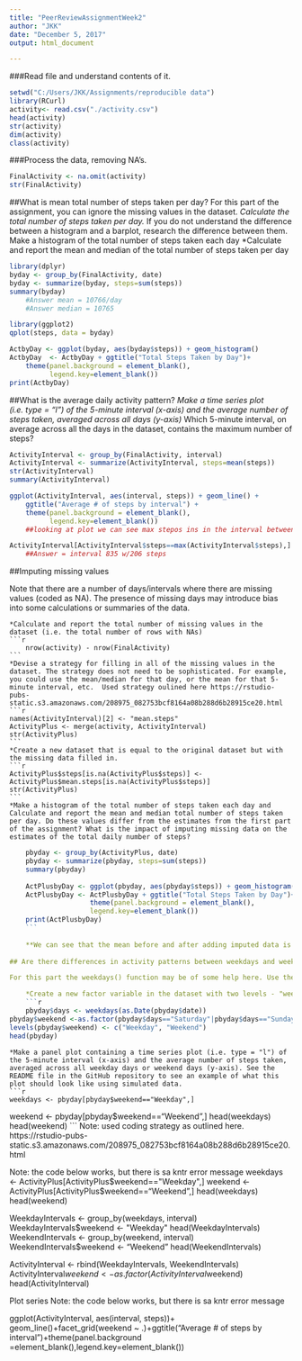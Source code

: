 ---
title: "PeerReviewAssignmentWeek2"
author: "JKK"
date: "December 5, 2017"
output: html_document

---

###Read file and understand contents of it.
```{r}
setwd("C:/Users/JKK/Assignments/reproducible data")
library(RCurl)
activity<- read.csv("./activity.csv")
head(activity)
str(activity)
dim(activity)
class(activity)
```

###Process the data, removing NA's.
```{r}
FinalActivity <- na.omit(activity)
str(FinalActivity)
```

##What is mean total number of steps taken per day?
For this part of the assignment, you can ignore the missing values in the dataset.
    *Calculate the total number of steps taken per day.
    *If you do not understand the difference between a histogram and a barplot, 
     research the difference between them. Make a histogram of the total number of steps taken each day
     *Calculate and report the mean and median of the total number of steps taken per day
```{r}
library(dplyr)
byday <- group_by(FinalActivity, date)
byday <- summarize(byday, steps=sum(steps))
summary(byday)
    #Answer mean = 10766/day
    #Answer median = 10765

library(ggplot2)
qplot(steps, data = byday)

ActbyDay <- ggplot(byday, aes(byday$steps)) + geom_histogram()
ActbyDay  <- ActbyDay + ggtitle("Total Steps Taken by Day")+
    theme(panel.background = element_blank(),
          legend.key=element_blank())
print(ActbyDay)
```
##What is the average daily activity pattern?
    *Make a time series plot (i.e. type = "l") of the 5-minute interval (x-axis) 
     and the average number of steps taken, averaged across all days (y-axis)
     *Which 5-minute interval, on average across all the days in the dataset, 
      contains the maximum number of steps?
```{r}
ActivityInterval <- group_by(FinalActivity, interval)
ActivityInterval <- summarize(ActivityInterval, steps=mean(steps))
str(ActivityInterval)
summary(ActivityInterval)

ggplot(ActivityInterval, aes(interval, steps)) + geom_line() +
    ggtitle("Average # of steps by interval") +
    theme(panel.background = element_blank(),
          legend.key=element_blank())
    ##looking at plot we can see max stepos ins in the interval between 500 and 1000

ActivityInterval[ActivityInterval$steps==max(ActivityInterval$steps),]
    ##Answer = interval 835 w/206 steps
```
##Imputing missing values

Note that there are a number of days/intervals where there are missing values (coded as NA). The presence of missing days may introduce bias into some calculations or summaries of the data.

    *Calculate and report the total number of missing values in the dataset (i.e. the total number of rows with NAs)
    ```{r}
        nrow(activity) - nrow(FinalActivity) 
    ```
    *Devise a strategy for filling in all of the missing values in the dataset. The strategy does not need to be sophisticated. For example, you could use the mean/median for that day, or the mean for that 5-minute interval, etc.  Used strategy oulined here https://rstudio-pubs-static.s3.amazonaws.com/208975_082753bcf8164a08b288d6b28915ce20.html
    ```{r}
    names(ActivityInterval)[2] <- "mean.steps"
    ActivityPlus <- merge(activity, ActivityInterval)
    str(ActivityPlus)
    ```
    *Create a new dataset that is equal to the original dataset but with the missing data filled in.
    ```{r}
    ActivityPlus$steps[is.na(ActivityPlus$steps)] <- ActivityPlus$mean.steps[is.na(ActivityPlus$steps)]
    str(ActivityPlus)
    ```
    *Make a histogram of the total number of steps taken each day and Calculate and report the mean and median total number of steps taken per day. Do these values differ from the estimates from the first part of the assignment? What is the impact of imputing missing data on the estimates of the total daily number of steps?
```{r}
    pbyday <- group_by(ActivityPlus, date)
    pbyday <- summarize(pbyday, steps=sum(steps))
    summary(pbyday)
    
    ActPlusbyDay <- ggplot(pbyday, aes(pbyday$steps)) + geom_histogram()
    ActPlusbyDay <- ActPlusbyDay + ggtitle("Total Steps Taken by Day")+
                    theme(panel.background = element_blank(),
                    legend.key=element_blank())
    print(ActPlusbyDay)
    ```
    
    **We can see that the mean before and after adding imputed data is the same at 10766 steps per day.  The median has changed slightly from 10765 before imputation to 10766 after imputation.**
    
## Are there differences in activity patterns between weekdays and weekends?

For this part the weekdays() function may be of some help here. Use the dataset with the filled-in missing values for this part.

    *Create a new factor variable in the dataset with two levels - "weekday" and "weekend" indicating whether a given date is a weekday or weekend day.
    ```{r}
    pbyday$days <- weekdays(as.Date(pbyday$date))
pbyday$weekend <-as.factor(pbyday$days=="Saturday"|pbyday$days=="Sunday")
levels(pbyday$weekend) <- c("Weekday", "Weekend")
head(pbyday)
```

    *Make a panel plot containing a time series plot (i.e. type = "l") of the 5-minute interval (x-axis) and the average number of steps taken, averaged across all weekday days or weekend days (y-axis). See the README file in the GitHub repository to see an example of what this plot should look like using simulated data.
    ```{r}
    weekdays <- pbyday[pbyday$weekend=="Weekday",]
weekend <- pbyday[pbyday$weekend=="Weekend",]
head(weekdays)
head(weekend)
```
Note: used coding strategy as outlined here.  https://rstudio-pubs-static.s3.amazonaws.com/208975_082753bcf8164a08b288d6b28915ce20.html

Note: the code below works, but there is sa kntr error message
weekdays <- ActivityPlus[ActivityPlus$weekend=="Weekday",]
weekend <- ActivityPlus[ActivityPlus$weekend=="Weekend",]
head(weekdays)
head(weekend)

WeekdayIntervals <- group_by(weekdays, interval)
WeekdayIntervals$weekend <- "Weekday"
head(WeekdayIntervals)
WeekendIntervals <- group_by(weekend, interval)
WeekendIntervals$weekend <- "Weekend"
head(WeekendIntervals)


ActivityInterval <- rbind(WeekdayIntervals, WeekendIntervals)
ActivityInterval$weekend <- as.factor(ActivityInterval$weekend)
head(ActivityInterval)


Plot series
Note: the code below works, but there is sa kntr error message

ggplot(ActivityInterval, aes(interval, steps))+ geom_line()+facet_grid(weekend ~ .)+ggtitle("Average # of steps by interval")+theme(panel.background =element_blank(),legend.key=element_blank())